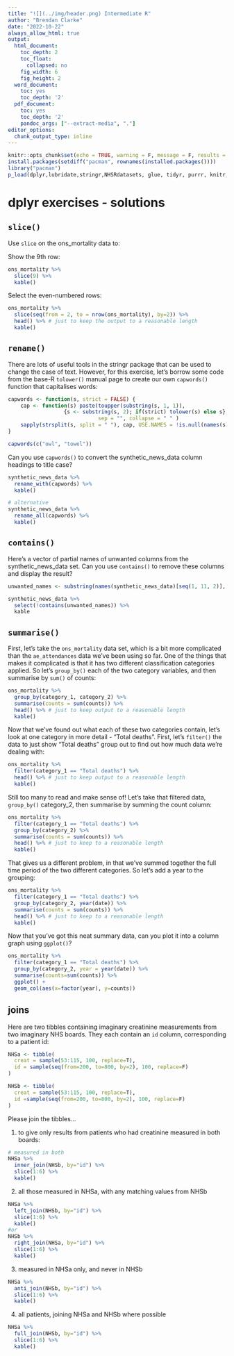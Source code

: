 ---
title: "![](../img/header.png) Intermediate R"
author: "Brendan Clarke"
date: "2022-10-22"
always_allow_html: true
output:
  html_document: 
    toc_depth: 2
    toc_float:
      collapsed: no
    fig_width: 6
    fig_height: 2
  word_document:
    toc: yes
    toc_depth: '2'
  pdf_document:
    toc: yes
    toc_depth: '2'
    pandoc_args: ["--extract-media", "."]
editor_options: 
  chunk_output_type: inline
---
```{r setup, include=FALSE}
knitr::opts_chunk$set(echo = TRUE, warning = F, message = F, results = 'asis')
install.packages(setdiff("pacman", rownames(installed.packages())))
library("pacman")
p_load(dplyr,lubridate,stringr,NHSRdatasets, glue, tidyr, purrr, knitr, ggplot2)
```

# dplyr exercises - solutions {.tabset}

## `slice()`
Use `slice` on the ons_mortality data to:

Show the 9th row:
```{r}
ons_mortality %>%
  slice(9) %>%
  kable()
```

Select the even-numbered rows:
```{r results='asis'}
ons_mortality %>%
  slice(seq(from = 2, to = nrow(ons_mortality), by=2)) %>%
  head() %>% # just to keep the output to a reasonable length
  kable()
```

## `rename()`

There are lots of useful tools in the stringr package that can be used to change the case of text. However, for this exercise, let's borrow some code from the base-R `tolower()` manual page to create our own `capwords()` function that capitalises words:

```{r results='markup'}
capwords <- function(s, strict = FALSE) {
    cap <- function(s) paste(toupper(substring(s, 1, 1)),
                  {s <- substring(s, 2); if(strict) tolower(s) else s},
                             sep = "", collapse = " " )
    sapply(strsplit(s, split = " "), cap, USE.NAMES = !is.null(names(s)))
}

capwords(c("owl", "towel"))
```

Can you use `capwords()` to convert the synthetic_news_data column headings to title case?

```{r}
synthetic_news_data %>%
  rename_with(capwords) %>%
  kable()

# alternative
synthetic_news_data %>%
  rename_all(capwords) %>%
  kable()
```

## `contains()`

Here's a vector of partial names of unwanted columns from the synthetic_news_data set. Can you use `contains()` to remove these columns and display the result?

```{r}
unwanted_names <- substring(names(synthetic_news_data)[seq(1, 11, 2)], 1, 2)

synthetic_news_data %>%
  select(!contains(unwanted_names)) %>%
  kable
```
## `summarise()`

First, let's take the `ons_mortality` data set, which is a bit more complicated than the `ae_attendances` data we've been using so far. One of the things that makes it complicated is that it has two different classification categories applied. So let's `group_by()` each of the two category variables, and then summarise by `sum()` of counts:

```{r}
ons_mortality %>%
  group_by(category_1, category_2) %>%
  summarise(counts = sum(counts)) %>%
  head() %>% # just to keep output to a reasonable length
  kable()
```

Now that we've found out what each of these two categories contain, let's look at one category in more detail - "Total deaths". First, let's `filter()` the data to just show "Total deaths" group out to find out how much data we're dealing with:

```{r}
ons_mortality %>%
  filter(category_1 == "Total deaths") %>%
  head() %>% # just to keep output to a reasonable length
  kable()
```

Still too many to read and make sense of! Let's take that filtered data, `group_by()` category_2, then summarise by summing the count column:

```{r}
ons_mortality %>%
  filter(category_1 == "Total deaths") %>%
  group_by(category_2) %>%
  summarise(counts = sum(counts)) %>%
  head() %>% # just to keep to a reasonable length
  kable()
```

That gives us a different problem, in that we've summed together the full time period of the two different categories. So let's add a year to the grouping:

```{r}
ons_mortality %>%
  filter(category_1 == "Total deaths") %>%
  group_by(category_2, year(date)) %>%
  summarise(counts = sum(counts)) %>%
  head() %>% # just to keep to a reasonable length
  kable()
```

Now that you've got this neat summary data, can you plot it into a column graph using `ggplot()`?

```{r}
ons_mortality %>%
  filter(category_1 == "Total deaths") %>%
  group_by(category_2, year = year(date)) %>%
  summarise(counts=sum(counts)) %>%
  ggplot() +
  geom_col(aes(x=factor(year), y=counts))
```

## joins

Here are two tibbles containing imaginary creatinine measurements from two imaginary NHS boards. They each contain an `id` column, corresponding to a patient id:
```{r}
NHSa <- tibble(
  creat = sample(53:115, 100, replace=T),
  id = sample(seq(from=200, to=800, by=2), 100, replace=F)
)

NHSb <- tibble(
  creat = sample(53:115, 100, replace=T),
  id =sample(seq(from=200, to=800, by=2), 100, replace=F)
)
```

Please join the tibbles...

1. to give only results from patients who had creatinine measured in both boards:
```{r}
# measured in both
NHSa %>%
  inner_join(NHSb, by="id") %>%
  slice(1:6) %>%
  kable()
```

2. all those measured in NHSa, with any matching values from NHSb
```{r}
NHSa %>%
  left_join(NHSb, by="id") %>%
  slice(1:6) %>%
  kable()
#or 
NHSb %>%
  right_join(NHSa, by="id") %>%
  slice(1:6) %>%
  kable()
```

3. measured in NHSa only, and never in NHSb
```{r}
NHSa %>%
  anti_join(NHSb, by="id") %>%
  slice(1:6) %>%
  kable()
```

4. all patients, joining NHSa and NHSb where possible
```{r}
NHSa %>%
  full_join(NHSb, by="id") %>%
  slice(1:6) %>%
  kable()
```

